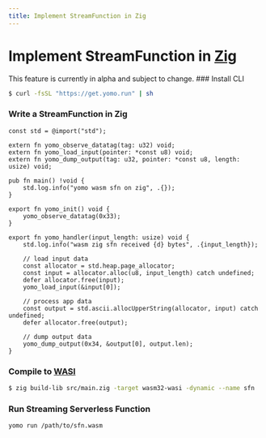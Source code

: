 ```yaml
---
title: Implement StreamFunction in Zig
---
```



# Implement StreamFunction in [Zig](https://ziglang.org/)

<Callout emoji="🚧" type="warning">
This feature is currently in alpha and subject to change.
</Callout>

<Steps>
### Install CLI

```bash
$ curl -fsSL "https://get.yomo.run" | sh
```

### Write a StreamFunction in Zig

```zig
const std = @import("std");

extern fn yomo_observe_datatag(tag: u32) void;
extern fn yomo_load_input(pointer: *const u8) void;
extern fn yomo_dump_output(tag: u32, pointer: *const u8, length: usize) void;

pub fn main() !void {
    std.log.info("yomo wasm sfn on zig", .{});
}

export fn yomo_init() void {
    yomo_observe_datatag(0x33);
}

export fn yomo_handler(input_length: usize) void {
    std.log.info("wasm zig sfn received {d} bytes", .{input_length});

    // load input data
    const allocator = std.heap.page_allocator;
    const input = allocator.alloc(u8, input_length) catch undefined;
    defer allocator.free(input);
    yomo_load_input(&input[0]);

    // process app data
    const output = std.ascii.allocUpperString(allocator, input) catch undefined;
    defer allocator.free(output);

    // dump output data
    yomo_dump_output(0x34, &output[0], output.len);
}
```

### Compile to [WASI](https://wasi.dev/)

```bash
$ zig build-lib src/main.zig -target wasm32-wasi -dynamic --name sfn
```

### Run Streaming Serverless Function

```bash
yomo run /path/to/sfn.wasm
```
</Steps>
